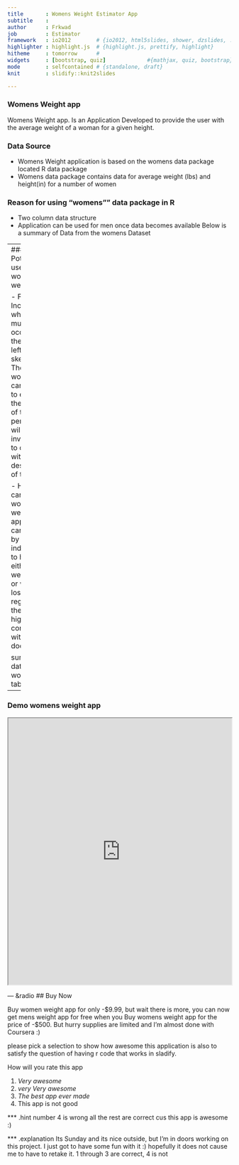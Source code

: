 ```yaml
---
title       : Womens Weight Estimator App
subtitle    : 
author      : Frkwad
job         : Estimator
framework   : io2012        # {io2012, html5slides, shower, dzslides, ...}
highlighter : highlight.js  # {highlight.js, prettify, highlight}
hitheme     : tomorrow      # 
widgets     : [bootstrap, quiz]             #{mathjax, quiz, bootstrap}
mode        : selfcontained # {standalone, draft}
knit        : slidify::knit2slides

---
```

### Womens Weight app

Womens Weight app. Is an Application Developed to provide the user with the average weight of a woman for a given height.

### Data Source
- Womens Weight application is based on the womens data package located R data package
- Womens data package contains data for average weight (lbs) and height(in) for a number of women

### Reason for using "womens"" data package in R
- Two column data structure 
- Application can be used for men once data becomes available
Below is a summary of Data from the womens Dataset




---
### Potential uses of womens weight app.

- Forencis: Incases where a murder has occured and the only clue left is a skeleton
  The womens app can be used to estimate the weight of the dead person. This will allow    the investigators to come up with a description of the dead.
  
- Health care: womens weight appliaction can be used by individuals to help plan either    weight gain or weight loss regiment for their given hight in conjuction with their       doctor

summary data from womens table
```r
summary(women)
```

---
### Demo  womens weight app
<iframe src="https://frkwad.shinyapps.io/shine/" width=100%, height=600></iframe>



--- &radio
## Buy Now 

Buy women weight app for only -$9.99, but wait there is more, you can now get mens weight app for free when you Buy womens weight app for the price of -$500. But hurry supplies are limited and I'm almost done with Coursera :)

please pick a selection to show how awesome this application is also to satisfy the question of having r code that works in sladify. 


How will you rate this app

1. _Very awesome_
2. _very Very awesome_
3. _The best app ever made_
4. This app is not good

*** .hint
number 4 is wrong all the rest are correct cus this app is awesome :)

*** .explanation
Its Sunday and its nice outside, but I'm in doors working on this project. I just got to have some fun with it :) hopefully it does not cause me to have to retake it. 1 through 3 are correct, 4 is not